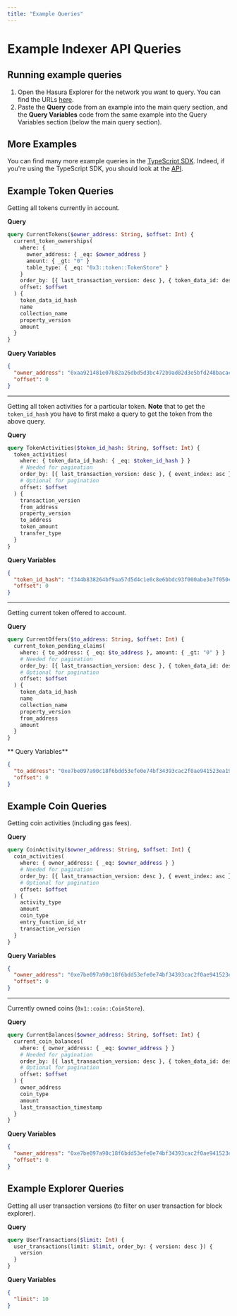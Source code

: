 ```yaml
---
title: "Example Queries"
---
```


# Example Indexer API Queries


<BetaNotice />

## Running example queries

1. Open the Hasura Explorer for the network you want to query. You can find the URLs [here](/indexer/api/labs-hosted#hasura-explorer).
2. Paste the **Query** code from an example into the main query section, and the **Query Variables** code from the same example into the Query Variables section (below the main query section).

## More Examples

You can find many more example queries in the [TypeScript SDK](https://github.com/aptos-labs/aptos-ts-sdk/tree/main/src/internal/queries). Indeed, if you're using the TypeScript SDK, you should look at the [API](https://github.com/aptos-labs/aptos-ts-sdk/tree/main/src/api).

## Example Token Queries

Getting all tokens currently in account.

**Query**

```graphql
query CurrentTokens($owner_address: String, $offset: Int) {
  current_token_ownerships(
    where: {
      owner_address: { _eq: $owner_address }
      amount: { _gt: "0" }
      table_type: { _eq: "0x3::token::TokenStore" }
    }
    order_by: [{ last_transaction_version: desc }, { token_data_id: desc }]
    offset: $offset
  ) {
    token_data_id_hash
    name
    collection_name
    property_version
    amount
  }
}
```

**Query Variables**

```json
{
  "owner_address": "0xaa921481e07b82a26dbd5d3bc472b9ad82d3e5bfd248bacac160eac51687c2ff",
  "offset": 0
}
```

---

Getting all token activities for a particular token. **Note** that to get the `token_id_hash` you have to first make a query to get the token from the above query.

**Query**

```graphql
query TokenActivities($token_id_hash: String, $offset: Int) {
  token_activities(
    where: { token_data_id_hash: { _eq: $token_id_hash } }
    # Needed for pagination
    order_by: [{ last_transaction_version: desc }, { event_index: asc }]
    # Optional for pagination
    offset: $offset
  ) {
    transaction_version
    from_address
    property_version
    to_address
    token_amount
    transfer_type
  }
}
```

**Query Variables**

```json
{
  "token_id_hash": "f344b838264bf9aa57d5d4c1e0c8e6bbdc93f000abe3e7f050c2a0f4dc23d030",
  "offset": 0
}
```

---

Getting current token offered to account.

**Query**

```graphql
query CurrentOffers($to_address: String, $offset: Int) {
  current_token_pending_claims(
    where: { to_address: { _eq: $to_address }, amount: { _gt: "0" } }
    # Needed for pagination
    order_by: [{ last_transaction_version: desc }, { token_data_id: desc }]
    # Optional for pagination
    offset: $offset
  ) {
    token_data_id_hash
    name
    collection_name
    property_version
    from_address
    amount
  }
}
```

** Query Variables**

```json
{
  "to_address": "0xe7be097a90c18f6bdd53efe0e74bf34393cac2f0ae941523ea196a47b6859edb",
  "offset": 0
}
```

## Example Coin Queries

Getting coin activities (including gas fees).

**Query**

```graphql
query CoinActivity($owner_address: String, $offset: Int) {
  coin_activities(
    where: { owner_address: { _eq: $owner_address } }
    # Needed for pagination
    order_by: [{ last_transaction_version: desc }, { event_index: asc }]
    # Optional for pagination
    offset: $offset
  ) {
    activity_type
    amount
    coin_type
    entry_function_id_str
    transaction_version
  }
}
```

**Query Variables**

```json
{
  "owner_address": "0xe7be097a90c18f6bdd53efe0e74bf34393cac2f0ae941523ea196a47b6859edb",
  "offset": 0
}
```

---

Currently owned coins (`0x1::coin::CoinStore`).

**Query**

```graphql
query CurrentBalances($owner_address: String, $offset: Int) {
  current_coin_balances(
    where: { owner_address: { _eq: $owner_address } }
    # Needed for pagination
    order_by: [{ last_transaction_version: desc }, { token_data_id: desc }]
    # Optional for pagination
    offset: $offset
  ) {
    owner_address
    coin_type
    amount
    last_transaction_timestamp
  }
}
```

**Query Variables**

```json
{
  "owner_address": "0xe7be097a90c18f6bdd53efe0e74bf34393cac2f0ae941523ea196a47b6859edb",
  "offset": 0
}
```

## Example Explorer Queries

Getting all user transaction versions (to filter on user transaction for block explorer).

**Query**

```graphql
query UserTransactions($limit: Int) {
  user_transactions(limit: $limit, order_by: { version: desc }) {
    version
  }
}
```

**Query Variables**

```json
{
  "limit": 10
}
```
